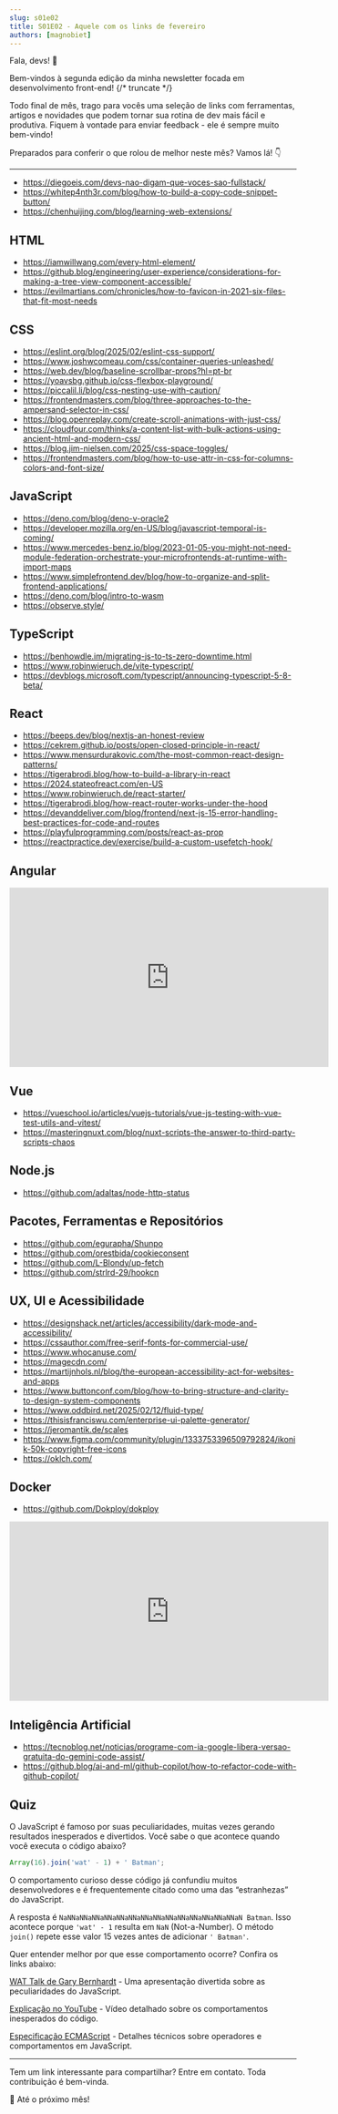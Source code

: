 ```yaml
---
slug: s01e02
title: S01E02 - Aquele com os links de fevereiro
authors: [magnobiet]
---
```



Fala, devs! 👋

Bem-vindos à segunda edição da minha newsletter focada em desenvolvimento front-end! {/* truncate */}

Todo final de mês, trago para vocês uma seleção de links com ferramentas, artigos e novidades que podem tornar sua rotina de dev mais fácil e produtiva. Fiquem à vontade para enviar feedback - ele é sempre muito bem-vindo!

Preparados para conferir o que rolou de melhor neste mês? Vamos lá! 👇

---

- https://diegoeis.com/devs-nao-digam-que-voces-sao-fullstack/
- https://whitep4nth3r.com/blog/how-to-build-a-copy-code-snippet-button/
- https://chenhuijing.com/blog/learning-web-extensions/

## HTML

- https://iamwillwang.com/every-html-element/
- https://github.blog/engineering/user-experience/considerations-for-making-a-tree-view-component-accessible/
- https://evilmartians.com/chronicles/how-to-favicon-in-2021-six-files-that-fit-most-needs

## CSS

- https://eslint.org/blog/2025/02/eslint-css-support/
- https://www.joshwcomeau.com/css/container-queries-unleashed/
- https://web.dev/blog/baseline-scrollbar-props?hl=pt-br
- https://yoavsbg.github.io/css-flexbox-playground/
- https://piccalil.li/blog/css-nesting-use-with-caution/
- https://frontendmasters.com/blog/three-approaches-to-the-ampersand-selector-in-css/
- https://blog.openreplay.com/create-scroll-animations-with-just-css/
- https://cloudfour.com/thinks/a-content-list-with-bulk-actions-using-ancient-html-and-modern-css/
- https://blog.jim-nielsen.com/2025/css-space-toggles/
- https://frontendmasters.com/blog/how-to-use-attr-in-css-for-columns-colors-and-font-size/

## JavaScript

- https://deno.com/blog/deno-v-oracle2
- https://developer.mozilla.org/en-US/blog/javascript-temporal-is-coming/
- https://www.mercedes-benz.io/blog/2023-01-05-you-might-not-need-module-federation-orchestrate-your-microfrontends-at-runtime-with-import-maps
- https://www.simplefrontend.dev/blog/how-to-organize-and-split-frontend-applications/
- https://deno.com/blog/intro-to-wasm
- https://observe.style/

## TypeScript

- https://benhowdle.im/migrating-js-to-ts-zero-downtime.html
- https://www.robinwieruch.de/vite-typescript/
- https://devblogs.microsoft.com/typescript/announcing-typescript-5-8-beta/

## React

- https://beeps.dev/blog/nextjs-an-honest-review
- https://cekrem.github.io/posts/open-closed-principle-in-react/
- https://www.mensurdurakovic.com/the-most-common-react-design-patterns/
- https://tigerabrodi.blog/how-to-build-a-library-in-react
- https://2024.stateofreact.com/en-US
- https://www.robinwieruch.de/react-starter/
- https://tigerabrodi.blog/how-react-router-works-under-the-hood
- https://devanddeliver.com/blog/frontend/next-js-15-error-handling-best-practices-for-code-and-routes
- https://playfulprogramming.com/posts/react-as-prop
- https://reactpractice.dev/exercise/build-a-custom-usefetch-hook/

## Angular

<iframe width="560" height="315" src="https://www.youtube.com/embed/cRC9DlH45lA?si=ZJPlFxN-X_073kib" title="YouTube video player" frameborder="0" allow="accelerometer; autoplay; clipboard-write; encrypted-media; gyroscope; picture-in-picture; web-share" referrerpolicy="strict-origin-when-cross-origin" allowfullscreen></iframe>

## Vue

- https://vueschool.io/articles/vuejs-tutorials/vue-js-testing-with-vue-test-utils-and-vitest/
- https://masteringnuxt.com/blog/nuxt-scripts-the-answer-to-third-party-scripts-chaos

## Node.js

- https://github.com/adaltas/node-http-status

## Pacotes, Ferramentas e Repositórios

- https://github.com/egurapha/Shunpo
- https://github.com/orestbida/cookieconsent
- https://github.com/L-Blondy/up-fetch
- https://github.com/strlrd-29/hookcn

## UX, UI e Acessibilidade

- https://designshack.net/articles/accessibility/dark-mode-and-accessibility/
- https://cssauthor.com/free-serif-fonts-for-commercial-use/
- https://www.whocanuse.com/
- https://magecdn.com/
- https://martijnhols.nl/blog/the-european-accessibility-act-for-websites-and-apps
- https://www.buttonconf.com/blog/how-to-bring-structure-and-clarity-to-design-system-components
- https://www.oddbird.net/2025/02/12/fluid-type/
- https://thisisfranciswu.com/enterprise-ui-palette-generator/
- https://jeromantik.de/scales
- https://www.figma.com/community/plugin/1333753396509792824/ikonik-50k-copyright-free-icons
- https://oklch.com/

## Docker

- https://github.com/Dokploy/dokploy

<iframe width="560" height="315" src="https://www.youtube.com/embed/t779DVjCKCs?si=vU_6D-MGANLcJdjU" title="YouTube video player" frameborder="0" allow="accelerometer; autoplay; clipboard-write; encrypted-media; gyroscope; picture-in-picture; web-share" referrerpolicy="strict-origin-when-cross-origin" allowfullscreen></iframe>

## Inteligência Artificial

- https://tecnoblog.net/noticias/programe-com-ia-google-libera-versao-gratuita-do-gemini-code-assist/
- https://github.blog/ai-and-ml/github-copilot/how-to-refactor-code-with-github-copilot/

## Quiz

O JavaScript é famoso por suas peculiaridades, muitas vezes gerando resultados inesperados e divertidos. Você sabe o que acontece quando você executa o código abaixo?

```javascript
Array(16).join('wat' - 1) + ' Batman';
```

O comportamento curioso desse código já confundiu muitos desenvolvedores e é frequentemente citado como uma das “estranhezas” do JavaScript.

A resposta é `NaNNaNNaNNaNNaNNaNNaNNaNNaNNaNNaNNaNNaNNaNNaN Batman`. Isso acontece porque `'wat' - 1` resulta em `NaN` (Not-a-Number). O método `join()` repete esse valor 15 vezes antes de adicionar `' Batman'`.

Quer entender melhor por que esse comportamento ocorre? Confira os links abaixo:

[WAT Talk de Gary Bernhardt](https://www.destroyallsoftware.com/talks/wat) - Uma apresentação divertida sobre as peculiaridades do JavaScript.

[Explicação no YouTube](https://www.youtube.com/watch?v=oK2vXWfCnt4) - Vídeo detalhado sobre os comportamentos inesperados do código.

[Especificação ECMAScript](https://262.ecma-international.org/5.1/#sec-11.6.1) - Detalhes técnicos sobre operadores e comportamentos em JavaScript.

---

Tem um link interessante para compartilhar? Entre em contato. Toda contribuição é bem-vinda.

👋 Até o próximo mês!
